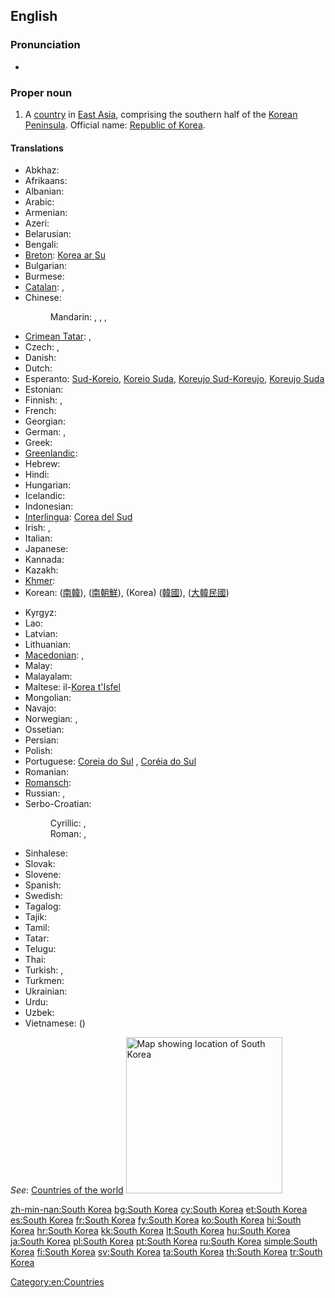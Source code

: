 ==English==
{{wikipedia}}

===Pronunciation===
* {{audio|En-us-South Korea.ogg|Audio (US)}}

===Proper noun===
{{en-proper noun|sg=[[South]] [[Korea]]}}

# A [[country]] in [[East Asia]], comprising the southern half of the [[Korean Peninsula]]. Official name: [[Republic of Korea]].

====Translations====
{{trans-top|country in East Asia}}
* Abkhaz: {{t|ab|Аладатәи Кореа|tr=Aladatwi Korea|sc=Cyrl}}
* Afrikaans: {{t|af|Suid-Korea}}
* Albanian: {{t|sq|Koreja e Jugut|xs=Albanian}}
* Arabic: {{t|ar|كوريا الجنوبية|f|tr=kuriya al-janubíyya}}
* Armenian: {{t-|hy|Հարավային Կորեա|tr=Haravayin Korea}}
* Azeri: {{t|az|Cənubi Koreya}}
* Belarusian: {{t|be|Паўднёвая Карэя|f|tr=Paŭdnjóvaja Karéja|xs=Belarusian}}
* Bengali: {{t-|bn|দক্ষিণ কোরিয়া|tr=dôkhin koriẏa}}
* [[Breton]]: [[Korea ar Su]]
* Bulgarian: {{t+|bg|Южна Корея|f|tr=Júžna Koréja}}
* Burmese: {{t|my|ကိုရီးယားသမ္မတနိုင်ငံ|sc=Mymr}}
* [[Catalan]]: {{t+|ca|Corea del Sud|f}},
* Chinese:
*: Mandarin: {{t-|cmn|韓國|sc=Hani}},  {{t-|cmn|韩国|tr=Hánguó|sc=Hani}},  {{t|cmn|南韓|sc=Hani}},  {{t|cmn|南韩|tr=Nánhán|sc=Hani}}
* [[Crimean Tatar]]: {{tø|crh|Cenübiy Koreya}}, {{tø|crh|Kоreya Cumhuriyeti}}
* Czech: {{t|cs|Jižní Korea|f}}, {{t|cs|Korejská republika|f}}
* Danish: {{t-|da|Sydkorea}}
* Dutch: {{t+|nl|Zuid-Korea}}
* Esperanto: [[Sud-Koreio]], [[Koreio Suda]], [[Koreujo Sud-Koreujo]], [[Koreujo Suda]]
* Estonian: {{t|et|Lõuna-Korea}}
* Finnish: {{t+|fi|Etelä-Korea}}, {{t+|fi|Korean tasavalta}}
* French: {{t+|fr|Corée du Sud|f}}
* Georgian: {{t|ka|სამხრეთი კორეა|tr=samxret'i korea|sc=Geor}}
* German: {{t|de|Südkorea|n}}, {{t|de|Republik Korea|f}}
* Greek: {{t+|el|Νότια Κορέα|f|tr=Nótia Koréa}}
* [[Greenlandic]]: {{t-|kl|Korea Kujalleq|xs=Greenlandic}}
* Hebrew: {{t|he|דרום קוריאה|f|tr=daróm korea}}
* Hindi: {{t|hi|दक्षिण कोरिया|tr=dakṣiṇ kōriyā|xs=Hindi}}
* Hungarian: {{t+|hu|Dél-Korea}}
* Icelandic: {{t|is|Suður-Kórea|f}}
* Indonesian: {{t|id|Korea Selatan}}
* [[Interlingua]]: [[Corea del Sud]]
* Irish: {{t|ga|Cóiré Theas|f|alt=An Chóiré Theas}}, {{t|ga|Poblacht na Cóiré|f}}
* Italian: {{t-|it|Corea del Sud|f}}
* Japanese: {{t+|ja|韓国|tr=かんこく, Kankoku}}
* Kannada: {{t|kn|ದಕ್ಷಿಣ ಕೊರಿಯಾ|tr=dakṣiṇa koriyā|sc=Knda}}
* Kazakh: {{t|kk|Оңтүстік Корея|tr=Oñtüstik Koreya|sc=Cyrl}}
* [[Khmer]]: {{t|km|កូរ៉េ​ខាង​​ត្បូង|tr=kooree kʰaang tboong|sc=Khmr}}
* Korean: {{t+|ko|남한|tr=Namhan|sc=Hang}} ([[南韓]]),  {{t|ko|남조선|tr=Namjoseon|sc=Hang}} ([[南朝鮮]]),  {{t+|ko|한국|tr=Hanguk|sc=Hang}} (Korea) ([[韓國]]),  {{qualifier|officially}} {{t+|ko|대한민국|tr=Daehanminguk|sc=Hang}} ([[大韓民國]])
{{trans-mid}}
* Kyrgyz: {{t|ky|Түштүк Корея|tr=Tüştük Koreya|sc=Cyrl}}
* Lao: {{t|lo|ເກົາຫລີໃຕ້|tr=kao lĭː tȃy|sc=Laoo}}
* Latvian: {{t|lv|Dienvidkoreja|f}}
* Lithuanian: {{t|lt|Pietų Korėja|f}}
* [[Macedonian]]: {{t+|mk|Јужна Кореја|f|tr=Júžna Koréja}},  {{t-|mk|Република Кореја|f|tr=Repúblika Koréja}}
* Malay: {{t|ms|Korea Selatan}}
* Malayalam: {{t|ml|ദക്ഷിണ കൊറിയ|tr=dakṣiṇ koṟiya|sc=Mlym}}
* Maltese: il-[[Korea t'Isfel]]
* Mongolian: {{t|mn|Өмнөд Солонгос|tr=Ömnöd Solongos|sc=Cyrl|xs=Mongolian}}
* Navajo: {{tø|nv|Kolíya Bikéyah Shádiʼááhjí Siʼánígíí}}
* Norwegian: {{t|no|Sør-Korea}}, {{t|no|Republikken Korea}}
* Ossetian: {{tø|os|Хуссар Корей|tr=Ȟussar Korej|sc=Cyrl}}
* Persian: {{t|fa|کره جنوبی|tr=Kore-ye Janubi}}
* Polish: {{t+|pl|Korea Południowa|f}}
* Portuguese: [[Coreia do Sul]] {{qualifier|Portugal}}, [[Coréia do Sul]] {{qualifier|Brazil}}
* Romanian: {{t-|ro|Coreea de Sud|f}}
* [[Romansch]]: {{t|rm|Corea dal Sid|f}}
* Russian: {{t-|ru|Южная Корея|f|tr=Júžnaja Koréja}},  {{t-|ru|Республика Корея|f|tr=Respúblika Koréja}}
* Serbo-Croatian:
*: Cyrillic: {{t|sh|Јужна Кореја|f}}, {{t|sh|Република Кореја|f}}
*: Roman: {{t|sh|Južna Koreja|f}}, {{t|sh|Republika Koreja|f}}
* Sinhalese: {{t|si|දකුණු කොරියාව|tr=dakuṇu koriyāva|sc=Sinh}}
* Slovak: {{t|sk|Južná Kórea|f}}
* Slovene: {{t|sl|Južna Koreja|f}}
* Spanish: {{t+|es|Corea del Sur}}
* Swedish: {{t+|sv|Sydkorea}}
* Tagalog: {{t|tl|Timog Korea}}
* Tajik: {{t|tg|Қурияи Ҷанубӣ|tr=Quriyayi Janubī|sc=Cyrl}}
* Tamil: {{t|ta|தென் கொரியா|tr=teṉ koriyā|sc=Taml}}
* Tatar: {{t|tt|Көньяк Корея|tr=Könyaq Koreyä|sc=Cyrl}}
* Telugu: {{t+|te|దక్షిణ కొరియా|tr=dakṣiṇa koriyā|sc=Telu}}
* Thai: {{t|th|เกาหลีใต้|tr=gaolĕe dtâi|sc=Thai}}
* Turkish: {{t+|tr|Güney Kore}}, {{t+|tr|Kore Cumhuriyeti}}
* Turkmen: {{t|tk|Günorta Koreýa}}
* Ukrainian: {{t|uk|Південна Корея|f|tr=Pivdénna Koréja|xs=Ukrainian}}
* Urdu: {{t|ur|جنوبی کوریا|tr=janūbī kriyā|sc=ur-Arab}}
* Uzbek: {{t|uz|Janubiy Koreya}}
* Vietnamese: {{t|vi|Hàn Quốc}} ({{t|vi|韓國}})
{{trans-bottom}}

''See'': [[Appendix:Countries of the world|Countries of the world]]
[[Image:Locator map of South Korea.svg|250px|thumb|Map showing location of South Korea]]

[[Category:en:Countries]]
[[Category:en:South Korea| ]]

[[zh-min-nan:South Korea]]
[[bg:South Korea]]
[[cy:South Korea]]
[[et:South Korea]]
[[es:South Korea]]
[[fr:South Korea]]
[[fy:South Korea]]
[[ko:South Korea]]
[[hi:South Korea]]
[[hr:South Korea]]
[[kk:South Korea]]
[[lt:South Korea]]
[[hu:South Korea]]
[[ja:South Korea]]
[[pl:South Korea]]
[[pt:South Korea]]
[[ru:South Korea]]
[[simple:South Korea]]
[[fi:South Korea]]
[[sv:South Korea]]
[[ta:South Korea]]
[[th:South Korea]]
[[tr:South Korea]]